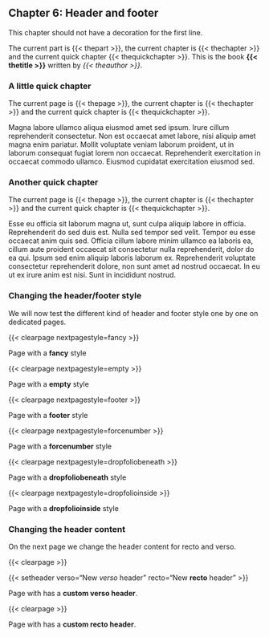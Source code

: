 ## Chapter 6: Header and footer {.nofldeco}

This chapter should not have a decoration for the first line.

The current part is {{< thepart >}}, the current chapter is {{< thechapter >}}
and the current quick chapter {{< thequickchapter >}}. This is the book
**{{< thetitle >}}** written by _{{< theauthor >}}_.

### A little quick chapter

The current page is {{< thepage >}}, the current chapter is {{< thechapter >}}
and the current quick chapter is {{< thequickchapter >}}.

Magna labore ullamco aliqua eiusmod amet sed ipsum. Irure cillum reprehenderit
consectetur. Non est occaecat amet labore, nisi aliquip amet magna enim
pariatur. Mollit voluptate veniam laborum proident, ut in laborum consequat
fugiat lorem non occaecat. Reprehenderit exercitation in occaecat commodo
ullamco. Eiusmod cupidatat exercitation eiusmod sed.

### Another quick chapter

The current page is {{< thepage >}}, the current chapter is {{< thechapter >}}
and the current quick chapter is {{< thequickchapter >}}.

Esse eu officia sit laborum magna ut, sunt culpa aliquip labore in officia.
Reprehenderit do sed duis est. Nulla sed tempor sed velit. Tempor eu esse
occaecat anim quis sed. Officia cillum labore minim ullamco ea laboris ea,
cillum aute proident occaecat sit consectetur nulla reprehenderit, dolor do ea
qui. Ipsum sed enim aliquip laboris laborum ex. Reprehenderit voluptate
consectetur reprehenderit dolore, non sunt amet ad nostrud occaecat. In eu ut
ex irure anim est nisi. Sunt in incididunt nostrud.

### Changing the header/footer style

We will now test the different kind of header and footer style one by one on
dedicated pages.

{{< clearpage nextpagestyle=fancy >}}

:::{vfill=both scale=3 align=center}
Page with a **fancy** style
:::

{{< clearpage nextpagestyle=empty >}}

:::{vfill=both scale=3 align=center}
Page with a **empty** style
:::

{{< clearpage nextpagestyle=footer >}}

:::{vfill=both scale=3 align=center}
Page with a **footer** style
:::

{{< clearpage nextpagestyle=forcenumber >}}

:::{vfill=both scale=3 align=center}
Page with a **forcenumber** style
:::

{{< clearpage nextpagestyle=dropfoliobeneath >}}

:::{vfill=both scale=3 align=center}
Page with a **dropfoliobeneath** style
:::

{{< clearpage nextpagestyle=dropfolioinside >}}

:::{vfill=both scale=3 align=center scale=3 align=center}
Page with a **dropfolioinside** style
:::

### Changing the header content

On the next page we change the header content for recto and verso.

{{< clearpage >}}

{{< setheader verso="New *verso* header" recto="New **recto** header" >}}

:::{vfill=both scale=3 align=center}
Page with has a **custom verso header**.
:::

{{< clearpage >}}

:::{vfill=both scale=3 align=center}
Page with has a **custom recto header**.
:::
